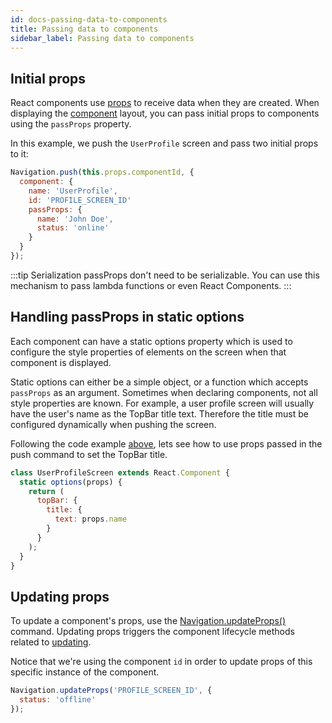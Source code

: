 ```yaml
---
id: docs-passing-data-to-components
title: Passing data to components
sidebar_label: Passing data to components
---
```


## Initial props

React components use [props](https://facebook.github.io/react-native/docs/props) to receive data when they are created. When displaying the [component](component.mdx) layout, you can pass initial props to components using the `passProps` property.

In this example, we push the `UserProfile` screen and pass two initial props to it:

```js
Navigation.push(this.props.componentId, {
  component: {
    name: 'UserProfile',
    id: 'PROFILE_SCREEN_ID'
    passProps: {
      name: 'John Doe',
      status: 'online'
    }
  }
});
```

:::tip Serialization
passProps don't need to be serializable. You can use this mechanism to pass lambda functions or even React Components.
:::

## Handling passProps in static options

Each component can have a static options property which is used to configure the style properties of elements on the screen when that component is displayed. 

Static options can either be a simple object, or a function which accepts `passProps` as an argument. Sometimes when declaring components, not all style properties are known. For example, a user profile screen will usually have the user's name as the TopBar title text. Therefore the title must be configured dynamically when pushing the screen.

Following the code example [above](passing-data-to-components.mdx#initial-props), lets see how to use props passed in the push command to set the TopBar title.

```jsx
class UserProfileScreen extends React.Component {
  static options(props) {
    return (
      topBar: {
        title: {
          text: props.name
        }
      }
    );
  }
}
```

## Updating props

To update a component's props, use the [Navigation.updateProps()](component-api.mdx#updateprops) command. Updating props triggers the component lifecycle methods related to [updating](https://reactjs.org/docs/react-component.html#updating).

Notice that we're using the component `id` in order to update props of this specific instance of the component.

```js
Navigation.updateProps('PROFILE_SCREEN_ID', {
  status: 'offline'
});
```
